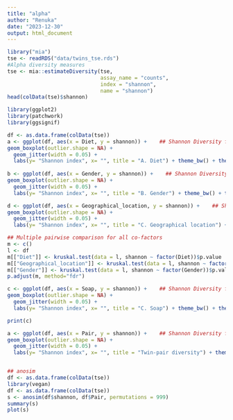 ```yaml
---
title: "alpha"
author: "Renuka"
date: "2023-12-30"
output: html_document
---
```


```r
library("mia")
tse <- readRDS("data/twins_tse.rds")
#Alpha diversity measures
tse <- mia::estimateDiversity(tse, 
                              assay_name = "counts",
                              index = "shannon", 
                              name = "shannon")
head(colData(tse)$shannon)

library(ggplot2)
library(patchwork)
library(ggsignif)

df <- as.data.frame(colData(tse))
a <- ggplot(df, aes(x = Diet, y = shannon)) +    ## Shannon Diversity for Diet
geom_boxplot(outlier.shape = NA) + 
  geom_jitter(width = 0.05) + 
  labs(y= "Shannon index", x= "", title = "A. Diet") + theme_bw() + theme(text = element_text(size = 13), axis.text = element_text(size = 10), axis.title = element_text(size = 12)) + geom_signif(comparisons = list(c("Mixed", "Vegetarian")), map_signif_level = FALSE, na.rm = TRUE)
  
b <- ggplot(df, aes(x = Gender, y = shannon)) +    ## Shannon Diversity for Gender
geom_boxplot(outlier.shape = NA) + 
  geom_jitter(width = 0.05) + 
  labs(y= "Shannon index", x= "", title = "B. Gender") + theme_bw() + theme(text = element_text(size = 13), axis.text = element_text(size = 10), axis.title = element_text(size = 12)) + geom_signif(comparisons = list(c("Male", "Female")), map_signif_level = FALSE, na.rm = TRUE)

d <- ggplot(df, aes(x = Geographical_location, y = shannon)) +    ## Shannon Diversity for location
geom_boxplot(outlier.shape = NA) + 
  geom_jitter(width = 0.05) + 
  labs(y= "Shannon index", x= "", title = "C. Geographical location") + theme_bw() + theme(text = element_text(size = 13), axis.text = element_text(size = 10), axis.title = element_text(size = 12)) + geom_signif(comparisons = list(c("Ahmednagar", "Pune"), c("Pune","Nashik"), c("Nashik", "Ahmednagar")), map_signif_level = FALSE, na.rm = TRUE)

## Multiple pairwise comparison for all co-factors
m <- c()
l <- df
m[["Diet"]] <- kruskal.test(data = l, shannon ~ factor(Diet))$p.value
m[["Geographical_location"]] <- kruskal.test(data = l, shannon ~ factor(Geographical_location))$p.value
m[["Gender"]] <- kruskal.test(data = l, shannon ~ factor(Gender))$p.value
p.adjust(m, method="fdr")

c <- ggplot(df, aes(x = Soap, y = shannon)) +    ## Shannon Diversity for location
geom_boxplot(outlier.shape = NA) + 
  geom_jitter(width = 0.05) + 
  labs(y= "Shannon index", x= "", title = "C. Soap") + theme_bw() + theme(text = element_text(size = 13), axis.text = element_text(size = 10), axis.title = element_text(size = 12)) #+ geom_signif(comparisons = list(c("Ahmednagar", "Pune"), c("Pune","Nashik"), c("Nashik", "Ahmednagar")), map_signif_level = FALSE, na.rm = TRUE)

print(c)

a <- ggplot(df, aes(x = Pair, y = shannon)) +    ## Shannon Diversity for Diet
geom_boxplot(outlier.shape = NA) + 
  geom_jitter(width = 0.05) + 
  labs(y= "Shannon index", x= "", title = "Twin-pair diversity") + theme_bw() + theme(text = element_text(size = 13), axis.text = element_text(size = 10), axis.title = element_text(size = 12)) + geom_signif(comparisons = list(c("Twin1", "Twin2"), c("Twin1", "Twin9"), c("Twin3", "Twin4")), map_signif_level = FALSE, na.rm = TRUE)


## anosim
df <- as.data.frame(colData(tse))
library(vegan)
df <- as.data.frame(colData(tse))
s <- anosim(df$shannon, df$Pair, permutations = 999)
summary(s)
plot(s)
```


